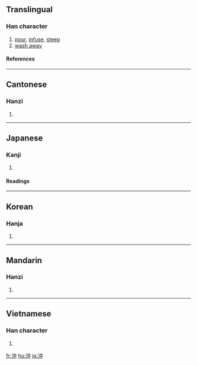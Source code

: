 {{see|冲|盅}}

==Translingual==
===Han character===
{{Han char|rn=85|rad=水|as=04|sn=7|four=3510<sub>6</sub>|canj=水中 (EL)}}
# [[pour]], [[infuse]], [[steep]]
# [[wash away]]
====References====
{{Han ref|kx=0611.180|dkj=17209|dj=1004.080|hdz=31565.030|uh=6C96|ud=27798|bh=A852|bd=43090}}
----
==Cantonese==
===Hanzi===
{{yue-hanzi|jyut=|y=chung1}}
# {{defn|Cantonese}}
----
==Japanese==
===Kanji===
{{ja-kanji|grade=c|rs=水04}}
# {{defn|Japanese}} 
====Readings====
{{ja-readings|on=[[ちゅう]] (chū)|kun=[[おき]] (oki; [[offing]]), [[わく]] (waku)}}
----
==Korean==
===Hanja===
{{ko-hanja|hangeul=충|eumhun=|rv=chung|mr=ch'ung|y=chwung}}
# {{defn|Korean}}
----
==Mandarin==
===Hanzi===
{{cmn-hanzi|sim=冲|pin=[[chōng]] ([[chong1]]), [[shà]] ([[sha4]]), [[suō]] ([[suo1]])|wg=ch'ung<sup>1</sup>, sha<sup>4</sup>, so<sup>1</sup>}}
# {{defn|Mandarin}}
----
==Vietnamese==
===Han character===
{{vi-hantu|trùng}}
# {{defn|Vietnamese}}

[[fr:沖]]
[[hu:沖]]
[[ja:沖]]